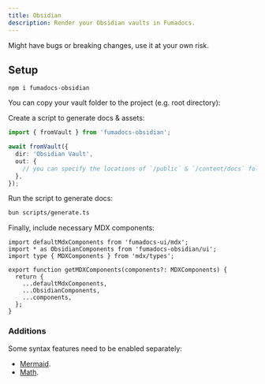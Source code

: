```yaml
---
title: Obsidian
description: Render your Obsidian vaults in Fumadocs.
---
```


<Callout type="warn" title="Experimental">
  Might have bugs or breaking changes, use it at your own risk.
</Callout>

## Setup

```npm
npm i fumadocs-obsidian
```

You can copy your vault folder to the project (e.g. root directory):

<Files>
  <Folder name="Obsidian Vault" defaultOpen>
    <File name="Introduction.md" />
    <File name="Folder/Hello World.md" />
  </Folder>
  <File name="package.json" />
</Files>

Create a script to generate docs & assets:

```ts title="scripts/generate.ts"
import { fromVault } from 'fumadocs-obsidian';

await fromVault({
  dir: 'Obsidian Vault',
  out: {
    // you can specify the locations of `/public` & `/content/docs` folder
  },
});
```

Run the script to generate docs:

```bash
bun scripts/generate.ts
```

Finally, include necessary MDX components:

```tsx title="mdx-components.tsx"
import defaultMdxComponents from 'fumadocs-ui/mdx';
import * as ObsidianComponents from 'fumadocs-obsidian/ui';
import type { MDXComponents } from 'mdx/types';

export function getMDXComponents(components?: MDXComponents) {
  return {
    ...defaultMdxComponents,
    ...ObsidianComponents,
    ...components,
  };
}
```

### Additions

Some syntax features need to be enabled separately:

- [Mermaid](/docs/ui/markdown/mermaid).
- [Math](/docs/ui/markdown/math).
